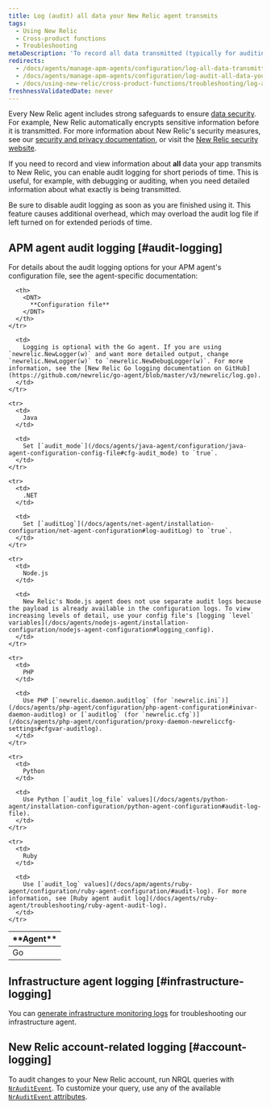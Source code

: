 ```yaml
---
title: Log (audit) all data your New Relic agent transmits
tags:
  - Using New Relic
  - Cross-product functions
  - Troubleshooting
metaDescription: 'To record all data transmitted (typically for auditing or debugging), you can use New Relic audit logs for short periods.'
redirects:
  - /docs/agents/manage-apm-agents/configuration/log-all-data-transmitted
  - /docs/agents/manage-apm-agents/configuration/log-audit-all-data-your-new-relic-agent-transmits
  - /docs/using-new-relic/cross-product-functions/troubleshooting/log-audit-all-data-your-new-relic-agent-transmits
freshnessValidatedDate: never
---
```


Every New Relic agent includes strong safeguards to ensure [data security](/docs/accounts-partnerships/accounts/security/data-security). For example, New Relic automatically encrypts sensitive information before it is transmitted. For more information about New Relic's security measures, see our [security and privacy documentation](/docs/using-new-relic/new-relic-security/security/security-matters-data-privacy-new-relic), or visit the [New Relic security website](https://newrelic.com/security).

If you need to record and view information about <DNT>**all**</DNT> data your app transmits to New Relic, you can enable audit logging for short periods of time. This is useful, for example, with debugging or auditing, when you need detailed information about what exactly is being transmitted.

<Callout variant="caution">
  Be sure to disable audit logging as soon as you are finished using it. This feature causes additional overhead, which may overload the audit log file if left turned on for extended periods of time.
</Callout>

## APM agent audit logging [#audit-logging]

For details about the audit logging options for your APM agent's configuration file, see the agent-specific documentation:

<table>
  <thead>
    <tr>
      <th style={{ width: "100px" }}>
        <DNT>
          **Agent**
        </DNT>
      </th>

      <th>
        <DNT>
          **Configuration file**
        </DNT>
      </th>
    </tr>
  </thead>

  <tbody>
    <tr>
      <td>
        Go
      </td>

      <td>
        Logging is optional with the Go agent. If you are using `newrelic.NewLogger(w)` and want more detailed output, change `newrelic.NewLogger(w)` to `newrelic.NewDebugLogger(w)`. For more information, see the [New Relic Go logging documentation on GitHub](https://github.com/newrelic/go-agent/blob/master/v3/newrelic/log.go).
      </td>
    </tr>

    <tr>
      <td>
        Java
      </td>

      <td>
        Set [`audit_mode`](/docs/agents/java-agent/configuration/java-agent-configuration-config-file#cfg-audit_mode) to `true`.
      </td>
    </tr>

    <tr>
      <td>
        .NET
      </td>

      <td>
        Set [`auditLog`](/docs/agents/net-agent/installation-configuration/net-agent-configuration#log-auditLog) to `true`.
      </td>
    </tr>

    <tr>
      <td>
        Node.js
      </td>

      <td>
        New Relic's Node.js agent does not use separate audit logs because the payload is already available in the configuration logs. To view increasing levels of detail, use your config file's [logging `level` variables](/docs/agents/nodejs-agent/installation-configuration/nodejs-agent-configuration#logging_config).
      </td>
    </tr>

    <tr>
      <td>
        PHP
      </td>

      <td>
        Use PHP [`newrelic.daemon.auditlog` (for `newrelic.ini`)](/docs/agents/php-agent/configuration/php-agent-configuration#inivar-daemon-auditlog) or [`auditlog` (for `newrelic.cfg`)](/docs/agents/php-agent/configuration/proxy-daemon-newreliccfg-settings#cfgvar-auditlog).
      </td>
    </tr>

    <tr>
      <td>
        Python
      </td>

      <td>
        Use Python [`audit_log_file` values](/docs/agents/python-agent/installation-configuration/python-agent-configuration#audit-log-file).
      </td>
    </tr>

    <tr>
      <td>
        Ruby
      </td>

      <td>
        Use [`audit_log` values](/docs/apm/agents/ruby-agent/configuration/ruby-agent-configuration/#audit-log). For more information, see [Ruby agent audit log](/docs/agents/ruby-agent/troubleshooting/ruby-agent-audit-log).
      </td>
    </tr>
  </tbody>
</table>

## Infrastructure agent logging [#infrastructure-logging]

You can [generate infrastructure monitoring logs](/docs/infrastructure/new-relic-infrastructure/troubleshooting/generate-logs-troubleshooting-infrastructure) for troubleshooting our infrastructure agent.

## New Relic account-related logging [#account-logging]

To audit changes to your New Relic account, run NRQL queries with [`NrAuditEvent`](/docs/insights/use-insights-ui/manage-account-data/query-account-audit-logs-nrauditevent). To customize your query, use any of the available [`NrAuditEvent` attributes](/docs/insights/insights-data-sources/default-data/nrauditevent-default-attributes-examples).
